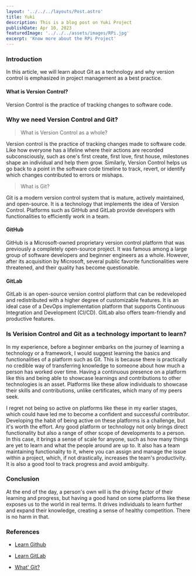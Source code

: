 ```yaml
---
layout: '../../../layouts/Post.astro'
title: Yuki
description: This is a blog post on Yuki Project
publishDate: Apr 10, 2023
featuredImage: '../../../assets/images/RPi.jpg'
excerpt: 'Know more about the RPi Project'
---
```


### Introduction

In this article, we will learn about Git as a technology and why version control is emphasized in project management as a best practice.

#### What is Version Control?

Version Control is the practice of tracking changes to software code.

### Why we need Version Control and Git?

> What is Version Control as a whole?

Version control is the practice of tracking changes made to software code. Like how everyone has a lifeline where their actions are recorded subconsciously, such as one's first create, first love, first house, milestones shape an individual and help them grow. Similarly, Version Control helps us go back to a point in the software code timeline to track, revert, or identify which changes contributed to errors or mishaps.

> What is Git?

Git is a modern version control system that is mature, actively maintained, and open-source. It is a technology that implements the idea of Version Control. Platforms such as GitHub and GitLab provide developers with functionalities to efficiently work in a team.

#### GitHub

GitHub is a Microsoft-owned proprietary version control platform that was previously a completely open-source project. It was famous among a large group of software developers and beginner engineers as a whole. However, after its acquisition by Microsoft, several public favorite functionalities were threatened, and their quality has become questionable.

#### GitLab

GitLab is an open-source version control platform that can be redeveloped and redistributed with a higher degree of customizable features. It is an ideal case of a DevOps implementation platform that supports Continuous Integration and Development (CI/CD). GitLab also offers team-friendly and productive features.

### Is Verision Control and Git as a technology important to learn?

In my experience, before a beginner embarks on the journey of learning a technology or a framework, I would suggest learning the basics and functionalities of a platform such as Git. This is because there is practically no credible way of transferring knowledge to someone about how much a person has worked over time. Having a continuous presence on a platform like this and being able to showcase learnings and contributions to other technologies is an asset. Platforms like these allow individuals to showcase their skills and contributions, unlike certificates, which many of my peers seek.

I regret not being so active on platforms like these in my earlier stages, which could have led me to become a confident and successful contributor. Developing the habit of being active on these platforms is a challenge, but it's worth the effort. Any good platform or technology not only brings direct functionality but also a range of other scope of developments to a person. In this case, it brings a sense of scale for anyone, such as how many things are yet to learn and what the people around are up to. It also has a team maintaining functionality to it, where you can assign and manage the issue within a project, which, if not drastically, increases the team's productivity. It is also a good tool to track progress and avoid ambiguity.

### Conclusion

At the end of the day, a person's own will is the driving factor of their learning and progress, but having a good hand on some platforms like these exposes us to the world in real terms. It drives individuals to learn further and expand their knowledge, creating a sense of healthy competition. There is no harm in that.

### References

- [Learn Github](https://docs.github.com/en/get-started/quickstart/git-and-github-learning-resources)

- [Learn GitLab](https://about.gitlab.com/learn/)

- [What' Git?](https://www.atlassian.com/git/tutorials/what-is-git)
